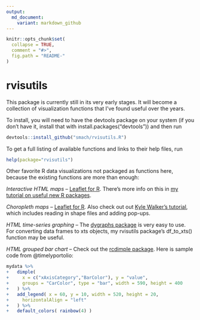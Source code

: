 ```yaml
---
output:
  md_document:
    variant: markdown_github
---
```



```r
knitr::opts_chunk$set(
  collapse = TRUE,
  comment = "#>",
  fig.path = "README-"
)
```

# rvisutils

This package is currently still in its very early stages. It will become a collection of visualization functions that I've found useful over the years.

To install, you will need to have the devtools package on your system (if you don't have it, install that with install.packages("devtools")) and then run

```r

devtools::install_github("smach/rvisutils.R")

```

To get a full listing of available functions and links to their help files, run

```r

help(package="rvisutils")

```

Other favorite R data visualizations not packaged as functions here, because the existing functions are more than enough:

*Interactive HTML maps* -- [Leaflet for R](http://rstudio.github.io/leaflet/). There's more info on this in [my tutorial on useful new R packages](http://www.computerworld.com/article/2894448/useful-new-r-packages-for-data-visualization-and-analysis.html).

*Choropleth maps* -- [Leaflet for R](http://rstudio.github.io/leaflet/). Also check out out [Kyle Walker's tutorial](http://rpubs.com/walkerke/leaflet_choropleth), which includes reading in shape files and adding pop-ups. 

*HTML time-series graphing* -- The [dygraphs package](http://rstudio.github.io/dygraphs/) is very easy to use. For converting data frames to xts objects, my rvisutils package's df_to_xts() function may be useful.

*HTML grouped bar chart* -- Check out the [rcdimple package](https://github.com/timelyportfolio/rcdimple). Here is sample code from @timelyportolio:

```r
mydata %>%
+   dimple(
+     x = c("xAxisCategory","BarColor"), y = "value",
+     groups = "CarColor", type = "bar", width = 590, height = 400
+   ) %>%
+   add_legend( x = 60, y = 10, width = 520, height = 20,
+     horizontalAlign = "left"
+   ) %>%
+   default_colors( rainbow(4) )


```





